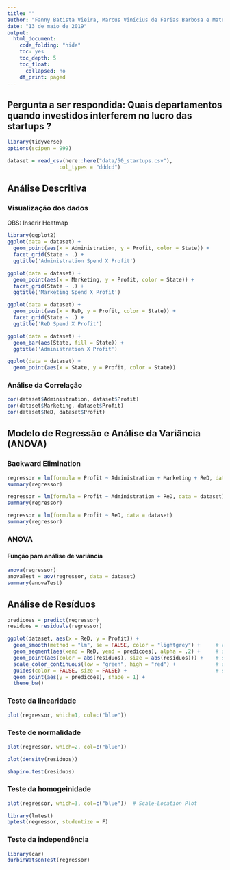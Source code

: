 ```yaml
---
title: ""
author: "Fanny Batista Vieira, Marcus Vinícius de Farias Barbosa e Mateus de Lima Oliveira"
date: "13 de maio de 2019"
output:
  html_document:
    code_folding: "hide"
    toc: yes
    toc_depth: 5
    toc_float:
      collapsed: no
    df_print: paged
---
```


## Pergunta a ser respondida: Quais departamentos quando investidos interferem no lucro das startups ?

```r
library(tidyverse)
options(scipen = 999)

dataset = read_csv(here::here("data/50_startups.csv"),
                 col_types = "dddcd")
```

## Análise Descritiva

### Visualização dos dados
OBS: Inserir Heatmap

```r
library(ggplot2)
ggplot(data = dataset) +
  geom_point(aes(x = Administration, y = Profit, color = State)) +
  facet_grid(State ~ .) +
  ggtitle('Administration Spend X Profit')

ggplot(data = dataset) +
  geom_point(aes(x = Marketing, y = Profit, color = State)) +
  facet_grid(State ~ .) +
  ggtitle('Marketing Spend X Profit')

ggplot(data = dataset) +
  geom_point(aes(x = ReD, y = Profit, color = State)) +
  facet_grid(State ~ .) +
  ggtitle('ReD Spend X Profit')

ggplot(data = dataset) +
  geom_bar(aes(State, fill = State)) +
  ggtitle('Administration X Profit')

ggplot(data = dataset) +
  geom_point(aes(x = State, y = Profit, color = State))

```

### Análise da Correlação

```r
cor(dataset$Administration, dataset$Profit)
cor(dataset$Marketing, dataset$Profit)
cor(dataset$ReD, dataset$Profit)
```

## Modelo de Regressão e Análise da Variância (ANOVA)

### Backward Elimination

```r
regressor = lm(formula = Profit ~ Administration + Marketing + ReD, data = dataset)
summary(regressor)

regressor = lm(formula = Profit ~ Administration + ReD, data = dataset)
summary(regressor)

regressor = lm(formula = Profit ~ ReD, data = dataset)
summary(regressor)
```
### ANOVA

#### Função para análise de variância
```r
anova(regressor)
anovaTest = aov(regressor, data = dataset)
summary(anovaTest)
```

## Análise de Resíduos


```r
predicoes = predict(regressor)
residuos = residuals(regressor)

ggplot(dataset, aes(x = ReD, y = Profit)) +
  geom_smooth(method = "lm", se = FALSE, color = "lightgrey") +     # regression line  
  geom_segment(aes(xend = ReD, yend = predicoes), alpha = .2) +     # draw line from point to line
  geom_point(aes(color = abs(residuos), size = abs(residuos))) +    # size of the points
  scale_color_continuous(low = "green", high = "red") +             # colour of the points mapped to residual size - green smaller, red larger
  guides(color = FALSE, size = FALSE) +                             # size legend removed
  geom_point(aes(y = predicoes), shape = 1) +
  theme_bw() 
```

### Teste da linearidade

```r
plot(regressor, which=1, col=c("blue"))
```


### Teste de normalidade

```r
plot(regressor, which=2, col=c("blue"))
```

```r
plot(density(residuos))
```

```r
shapiro.test(residuos)
```

### Teste da homogeinidade

```r
plot(regressor, which=3, col=c("blue"))  # Scale-Location Plot
```

```r
library(lmtest)
bptest(regressor, studentize = F)
```

### Teste da independência

```r
library(car)
durbinWatsonTest(regressor)
```

